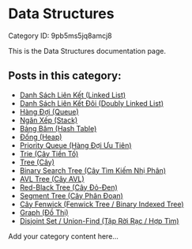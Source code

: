 # Data Structures

Category ID: 9pb5ms5jq8amcj8

This is the Data Structures documentation page.

## Posts in this category:

- [Danh Sách Liên Kết (Linked List)](9pb5ms5jq8amcj8/wvtzpqlowxpb531)
- [Danh Sách Liên Kết Đôi (Doubly Linked List)](9pb5ms5jq8amcj8/pjaolesiv5j2gta)
- [Hàng Đợi (Queue)](9pb5ms5jq8amcj8/jtf8804y8kvt8ub)
- [Ngăn Xếp (Stack)](9pb5ms5jq8amcj8/v1n1fl2rr7dk6yk)
- [Bảng Băm (Hash Table)](9pb5ms5jq8amcj8/v3tm9lfeyhqzptf)
- [Đống (Heap)](9pb5ms5jq8amcj8/r31x5fvl24p77jg)
- [Priority Queue (Hàng Đợi Ưu Tiên)](9pb5ms5jq8amcj8/bpmho1k7xx1rg1p)
- [Trie (Cây Tiền Tố)](9pb5ms5jq8amcj8/20631ez34tld1ce)
- [Tree (Cây)](9pb5ms5jq8amcj8/mclqm56q3vtimxt)
- [Binary Search Tree (Cây Tìm Kiếm Nhị Phân)](9pb5ms5jq8amcj8/kypssyr8ox7dzca)
- [AVL Tree (Cây AVL)](9pb5ms5jq8amcj8/0o0rr3ss3gr4alx)
- [Red-Black Tree (Cây Đỏ-Đen)](9pb5ms5jq8amcj8/7y7t9t998fim1cq)
- [Segment Tree (Cây Phân Đoạn)](9pb5ms5jq8amcj8/vkj92tl4he41wel)
- [Cây Fenwick (Fenwick Tree / Binary Indexed Tree)](9pb5ms5jq8amcj8/osn4eqh5ht8z8yg)
- [Graph (Đồ Thị)](9pb5ms5jq8amcj8/5ujfkg78z6p325g)
- [Disjoint Set / Union-Find (Tập Rời Rạc / Hợp Tìm)](9pb5ms5jq8amcj8/zcq01olxyd89jkp)

Add your category content here...
